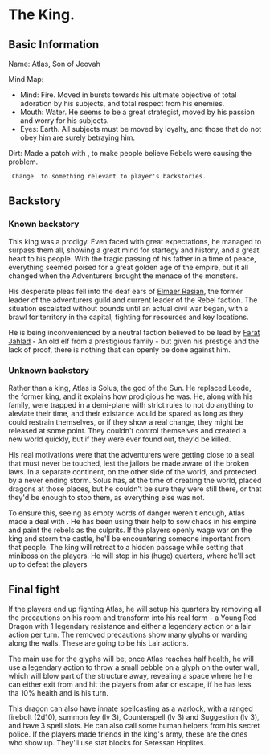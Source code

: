 = The King. = 

== Basic Information ==

Name: Atlas, Son of Jeovah

Mind Map:
* Mind: Fire. Moved in bursts towards his ultimate objective of total adoration by his subjects, and total respect from his enemies.
* Mouth: Water. He seems to be a great strategist, moved by his passion and worry for his subjects.
* Eyes: Earth. All subjects must be moved by loyalty, and those that do not obey him are surely betraying him.

Dirt: Made a patch with <enemy>, to make people believe Rebels were causing the problem.
  Change <enemy> to something relevant to player's backstories.

== Backstory ==

=== Known backstory ===

This king was a prodigy. Even faced with great expectations, he managed to surpass them all, showing a great mind for startegy and history, and a great heart to his people. With the tragic passing of his father in a time of peace, everything seemed poised for a great golden age of the empire, but it all changed when the Adventurers brought the menace of the monsters.

His desperate pleas fell into the deaf ears of [[rebels.wiki|Elmaer Rasian]], the former leader of the adventurers guild and current leader of the Rebel faction. The situation escalated without bounds until an actual civil war began, with a brawl for territory in the capital, fighting for resources and key locations.

He is being inconvenienced by a neutral faction believed to be lead by [[neutral.wiki|Farat Jahlad]] - An old elf from a prestigious family - but given his prestige and the lack of proof, there is nothing that can openly be done against him. 

=== Unknown backstory ===

Rather than a king, Atlas is Solus, the god of the Sun. He replaced Leode, the former king, and it explains how prodigious he was. He, along with his family, were trapped in a demi-plane with strict rules to not do anything to aleviate their time, and their existance would be spared as long as they could restrain themselves, or if they show a real change, they might be released at some point. They couldn't control themselves and created a new world quickly, but if they were ever found out, they'd be killed.

His real motivations were that the adventurers were getting close to a seal that must never be touched, lest the jailors be made aware of the broken laws. In a separate continent, on the other side of the world, and protected by a never ending storm. Solus has, at the time of creating the world, placed dragons at those places, but he couldn't be sure they were still there, or that they'd be enough to stop them, as everything else was not.

To ensure this, seeing as empty words of danger weren't enough, Atlas made a deal with <enemy>. He has been using their help to sow chaos in his empire and paint the rebels as the culprits. If the players openly wage war on the king and storm the castle, he'll be encountering someone important from that people. The king will retreat to a hidden passage while setting that miniboss on the players. He will stop in his (huge) quarters, where he'll set up to defeat the players

== Final fight ==

If the players end up fighting Atlas, he will setup his quarters by removing all the precautions on his room and transform into his real form - a Young Red Dragon with 1 legendary resistance and either a legendary action or a lair action per turn. The removed precautions show many glyphs or warding along the walls. These are going to be his Lair actions. 

The main use for the glyphs will be, once Atlas reaches half health, he will use a legendary action to throw a small pebble on a glyph on the outer wall, which will blow part of the structure away, revealing a space where he he can either exit from and hit the players from afar or escape, if he has less tha 10% health and is his turn.

This dragon can also have innate spellcasting as a warlock, with a ranged firebolt (2d10), summon fey (lv 3), Counterspell (lv 3) and Suggestion (lv 3), and have 3 spell slots.
He can also call some human helpers from his secret police. If the players made friends in the king's army, these are the ones who show up. They'll use stat blocks for Setessan Hoplites.
